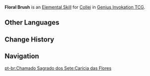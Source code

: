 {{About|the Character Card Skill for [[Genius Invokation TCG]]|the Playable Character Talent|Floral Brush}}
{{Genius Invokation TCG Skill Infobox
|title      = Floral Brush
|image      = Floral Brush Character Card Skill.png
|type       = Elemental Skill
|character  = Collei
|element    = Dendro
|matching   = 3
|effect     = Deals 3 {{Color|Dendro DMG}}.
|order      = 2
}}
'''Floral Brush''' is an [[Character Card Elemental Skill|Elemental Skill]] for [[Collei (Character Card)|Collei]] in [[Genius Invokation TCG]].

==Other Languages==
{{Other Languages|Transclude=Floral Brush}}

==Change History==
{{Change History|3.3}}

==Navigation==
{{Genius Invokation TCG Skill Navbox|Collei}}

[[pt-br:Chamado Sagrado dos Sete:Carícia das Flores]]